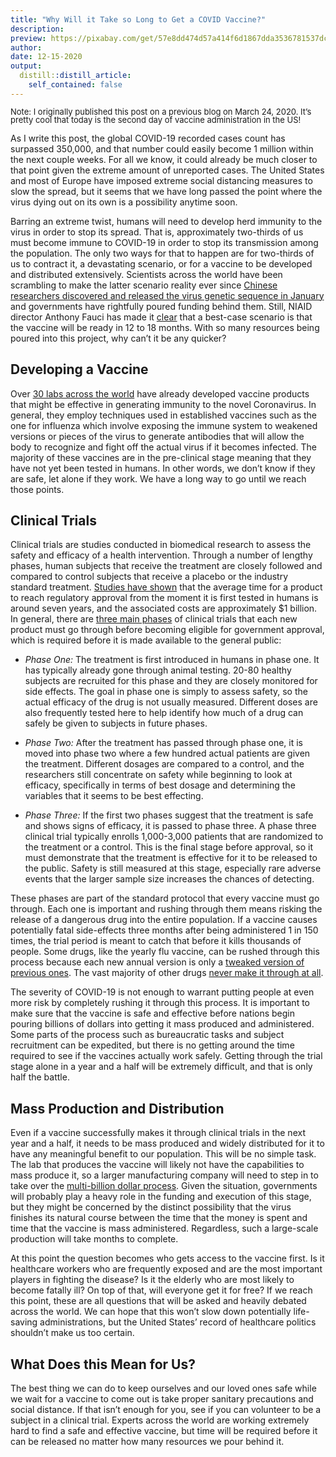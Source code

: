 ```yaml
---
title: "Why Will it Take so Long to Get a COVID Vaccine?"
description: 
preview: https://pixabay.com/get/57e8dd474d57a414f6d1867dda3536781537dce155557748_1920.jpg
author:
date: 12-15-2020
output:
  distill::distill_article:
    self_contained: false
---
```

<font size = "2.0"> <p style="line-height:1.0 "> Note: I originally published this post on a previous blog on March 24, 2020. It's pretty cool that today is the second day of vaccine administration in the US! </p></font> 

As I write this post, the global COVID-19 recorded cases count has surpassed 350,000, and that number could easily become 1 million within the next couple weeks. For all we know, it could already be much closer to that point given the extreme amount of unreported cases. The United States and most of Europe have imposed extreme social distancing measures to slow the spread, but it seems that we have long passed the point where the virus dying out on its own is a possibility anytime soon. 

Barring an extreme twist, humans will need to develop herd immunity to the virus in order to stop its spread. That is, approximately two-thirds of us must become immune to COVID-19 in order to stop its transmission among the population. The only two ways for that to happen are for two-thirds of us to contract it, a devastating scenario, or for a vaccine to be developed and distributed extensively. Scientists across the world have been scrambling to make the latter scenario reality ever since [Chinese researchers discovered and released the virus genetic sequence in January](https://time.com/5790545/first-covid-19-vaccine/) and governments have rightfully poured funding behind them. Still, NIAID director Anthony Fauci has made it [clear](https://time.com/5790545/first-covid-19-vaccine/) that a best-case scenario is that the vaccine will be ready in 12 to 18 months. With so many resources being poured into this project, why can’t it be any quicker?

## Developing a Vaccine

Over [30 labs across the world](https://milkeninstitute.org/sites/default/files/2020-03/Covid19%20Tracker_WEB.pdf) have already developed vaccine products that might be effective in generating immunity to the novel Coronavirus. In general, they employ techniques used in established vaccines such as the one for influenza which involve exposing the immune system to weakened versions or pieces of the virus to generate antibodies that will allow the body to recognize and fight off the actual virus if it becomes infected. The majority of these vaccines are in the pre-clinical stage meaning that they have not yet been tested in humans. In other words, we don’t know if they are safe, let alone if they work. We have a long way to go until we reach those points. 

## Clinical Trials

Clinical trials are studies conducted in biomedical research to assess the safety and efficacy of a health intervention. Through a number of lengthy phases, human subjects that receive the treatment are closely followed and compared to control subjects that receive a placebo or the industry standard treatment. [Studies have shown](https://www.ncbi.nlm.nih.gov/pmc/articles/PMC2953249/) that the average time for a product to reach regulatory approval from the moment it is first tested in humans is around seven years, and the associated costs are approximately $1 billion. In general, there are [three main phases](https://www.nih.gov/health-information/nih-clinical-research-trials-you/basics) of clinical trials that each new product must go through before becoming eligible for government approval, which is required before it is made available to the general public:

* *Phase One:* The treatment is first introduced in humans in phase one. It has typically already gone through animal testing. 20-80 healthy subjects are recruited for this phase and they are closely monitored for side effects. The goal in phase one is simply to assess safety, so the actual efficacy of the drug is not usually measured. Different doses are also frequently tested here to help identify how much of a drug can safely be given to subjects in future phases.

* *Phase Two:* After the treatment has passed through phase one, it is moved into phase two where a few hundred actual patients are given the treatment. Different dosages are compared to a control, and the researchers still concentrate on safety while beginning to look at efficacy, specifically in terms of best dosage and determining the variables that it seems to be best effecting.

* *Phase Three:* If the first two phases suggest that the treatment is safe and shows signs of efficacy, it is passed to phase three. A phase three clinical trial typically enrolls 1,000-3,000 patients that are randomized to the treatment or a control. This is the final stage before approval, so it must demonstrate that the treatment is effective for it to be released to the public. Safety is still measured at this stage, especially rare adverse events that the larger sample size increases the chances of detecting.

These phases are part of the standard protocol that every vaccine must go through. Each one is important and rushing through them means risking the release of a dangerous drug into the entire population. If a vaccine causes potentially fatal side-effects three months after being administered 1 in 150 times, the trial period is meant to catch that before it kills thousands of people. Some drugs, like the yearly flu vaccine, can be rushed through this process because each new annual version is only a [tweaked version of previous ones](https://www.cdc.gov/flu/vaccines-work/effectiveness-studies.htm). The vast majority of other drugs [never make it through at all](https://www.reuters.com/article/us-pharmaceuticals-success/success-rates-for-experimental-drugs-falls-study-idUSTRE71D2U920110214).

The severity of COVID-19 is not enough to warrant putting people at even more risk by completely rushing it through this process. It is important to make sure that the vaccine is safe and effective before nations begin pouring billions of dollars into getting it mass produced and administered. Some parts of the process such as bureaucratic tasks and subject recruitment can be expedited, but there is no getting around the time required to see if the vaccines actually work safely. Getting through the trial stage alone in a year and a half will be extremely difficult, and that is only half the battle.

## Mass Production and Distribution

Even if a vaccine successfully makes it through clinical trials in the next year and a half, it needs to be mass produced and widely distributed for it to have any meaningful benefit to our population. This will be no simple task. The lab that produces the vaccine will likely not have the capabilities to mass produce it, so a larger manufacturing company will need to step in to take over the [multi-billion dollar process](https://www.bostonglobe.com/2020/03/13/opinion/scale-price-coronavirus-vaccine-by-harm-it-averts/). Given the situation, governments will probably play a heavy role in the funding and execution of this stage, but they might be concerned by the distinct possibility that the virus finishes its natural course between the time that the money is spent and time that the vaccine is mass administered. Regardless, such a large-scale production will take months to complete.

At this point the question becomes who gets access to the vaccine first. Is it healthcare workers who are frequently exposed and are the most important players in fighting the disease? Is it the elderly who are most likely to become fatally ill? On top of that, will everyone get it for free?
If we reach this point, these are all questions that will be asked and heavily debated across the world. We can hope that this won’t slow down potentially life-saving administrations, but the United States’ record of healthcare politics shouldn’t make us too certain. 

## What Does this Mean for Us?

The best thing we can do to keep ourselves and our loved ones safe while we wait for a vaccine to come out is take proper sanitary precautions and social distance. If that isn’t enough for you, see if you can volunteer to be a subject in a clinical trial. Experts across the world are working extremely hard to find a safe and effective vaccine, but time will be required before it can be released no matter how many resources we pour behind it. 
